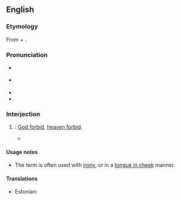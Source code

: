 ==English==
{{was wotd|2021|August|30}}

===Etymology===
From {{m|en|heaven|t=abode of God}} + {{m|en|forfend|t=to avert; to forbid, prohibit}}.

===Pronunciation===
* {{a|RP}} {{IPA|en|/ˌhɛvn̩ fɔːˈfɛnd/|/-fə-/}}
* {{a|GA}} {{IPA|en|/ˌhɛv(ə)n fɔɹˈfɛnd/}}
* {{rhymes|en|ɛnd}}
* {{hyphenation|en|heav|en for|fend}}

===Interjection===
{{en-interj}}

# {{lb|en|dated|or|humorous}} {{non-gloss definition|Used to [[express#Verb|express]] that one [[hope#Verb|hopes]] that an [[event#Noun|event]] does not [[happen#Verb|happen]]}}: [[God forbid]], [[heaven forbid]].
#: {{synonyms|en|Thesaurus:God forbid}}
#* {{quote-journal|en|author=Scott Murray|title=Why England’s failure is good news for, er, England|editor={{w|Alan Rusbridger}}|newspaper={{w|The Guardian}}|archiveurl=https://web.archive.org/web/20141006013907/https://www.theguardian.com/football/2007/nov/23/sport.comment2|archivedate=6 October 2014|location=London|publisher=[[w:Guardian Media Group|Guardian News & Media]]|date=23 November 2007|issn=0261-3077|oclc=229952407|passage=Now there's an opportunity to employ a man who, '''heaven forfend''', actually thinks about tactics and team balance.}}

====Usage notes====
* The term is often used with [[irony]], or in a [[tongue in cheek]] manner.

====Translations====
{{trans-top|''used to express that one hopes that an event does not happen''}}
* Estonian: {{t|et|taevas hoidku}}
{{trans-mid}}
{{trans-bottom}}